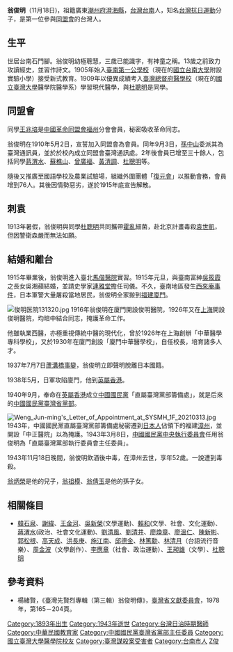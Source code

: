 {{npov|time=2009-06-21T15:44:24+00:00}}
{{Infobox_Person
|name=翁俊明
|台語白話字=
|english_names=
|real_name=
| image=
| nationality = {{QING}}（－1895年）<br>{{EOJ}}（1895年－1937年7月7日）<br>{{ROC}}（1937年7月7日－）
| party  = {{KMT}}
| residence = 
| date of birth = 1893年1月12日
| place of birth = {{QING}}
| date of death = {{death date and age|1943|11|18|1893|1|12}}
| place of death = {{CHN-1928}}[[福建省_(中華民國)|福建省]][[漳州|漳州]]
| native place = 台南石門腳
| language = 
| period = 
| parents = 
| relatives = 
| known for = 籌設[[中國國民黨臺灣省黨部|中國國民黨臺灣省黨部]]
| educate = 
* [[臺南第一公學校|臺南第一公學校]]（今[[國立台南大學|國立台南大學]]附設實驗小學）
* [[臺灣總督府醫學校|臺灣總督府醫學校]]醫學系（今[[國立臺灣大學|國立臺灣大學]]醫學院醫學系）
| past = 
| work =
| award = 
* 
}}
'''翁俊明'''（{{bd|1893年|1月12日|1943年||catIDx=W翁}}11月18日)，祖籍廣東[[潮州府|潮州府]][[澄海縣|澄海縣]]，[[台灣|台灣]][[臺南市|台南]]人，知名[[台灣抗日運動|台灣抗日運動]]分子，是第一位參與[[同盟會|同盟會]]的台灣人。

==生平==
世居台南石門腳。翁俊明幼極聰慧，三歲已能識字，有神童之稱。13歲之前致力攻讀經史，並習作詩文。1905年始入[[臺南第一公學校|臺南第一公學校]]（現在的[[國立台南大學|國立台南大學]]附設實驗小學）接受新式教育。1909年以優異成績考入[[臺灣總督府醫學校|臺灣總督府醫學校]]（現在的[[國立臺灣大學|國立臺灣大學]]醫學院醫學系）學習現代醫學，與[[杜聰明|杜聰明]]是同學。

== 同盟會 ==
同學[[王兆培|王兆培]]是[[中國革命同盟會|中國革命同盟會]][[福州|福州]]分會會員，秘密吸收革命同志。

翁俊明在1910年5月2日，宣誓加入同盟會為會員。同年9月3日，[[孫中山|孫中山]]委派其為臺灣通訊員，並於於校內成立同盟會臺灣通訊處。2年後會員已增至三十餘人，包括同學[[蔣渭水|蔣渭水]]、[[蘇樵山|蘇樵山]]、[[曾廣福|曾廣福]]、[[黃清調|黃清調]]、[[杜聰明|杜聰明]]等。

隨後又推廣至國語學校及農業試驗場，組織外圍團體「[[復元會|復元會]]」以推動會務，會員增到76人。其後因情勢惡劣，遂於1915年底宣告解散。

==刺袁==
1913年暑假，翁俊明與同學[[杜聰明|杜聰明]]共同攜帶[[霍亂|霍亂]]細菌，赴北京計畫毒殺[[袁世凱|袁世凱]]，但因警衛森嚴而無法如願。

==結婚和離台==
1915年畢業後，翁俊明進入臺北[[馬偕醫院|馬偕醫院]]實習。1915年元旦，與臺南富紳[[吳筱霞|吳筱霞]]之長女吳湘蘋結婚，並請史學家[[連雅堂|連雅堂]]擔任司儀。不久，臺南地區發生[[西來庵事件|西來庵事件]]，日本軍警大量屠殺當地居民，翁俊明全家搬到[[福建|福建]][[廈門|廈門]]。

[[File:俊明医院131320.jpg|thumb]]
1916年翁俊明在廈門開設俊明醫院，1926年又在[[上海|上海]]開設俊明醫院，均暗中結合同志，掩護革命工作。

他雖執業西醫，亦極重視傳統中醫的現代化，曾於1926年在上海創辦「中華醫學專科學校」，又於1930年在廈門創設「廈門中華醫學校」，自任校長，培育諸多人才。

1937年7月7日[[蘆溝橋事變|蘆溝橋事變]]，翁俊明立即聲明脫離日本國籍。

1938年5月，日軍攻陷廈門，他到[[英屬香港|英屬香港]]。

1940年9月，奉命在[[英屬香港|英屬香港]]成立[[中國國民黨|中國國民黨]]「直屬臺灣黨部籌備處」，就是后來的[[中國國民黨臺灣省黨部|中國國民黨臺灣省黨部]]。

[[File:Weng_Jun-ming's_Letter_of_Appointment_at_SYSMH_1F_20210313.jpg|thumb]]
1943年，中國國民黨直屬臺灣黨部籌備處秘密遷到[[日本人|日本人]]佔領下的福建[[漳州|漳州]]，並開設「中正醫院」以為掩護。1943年3月8日，[[中國國民黨中央執行委員會|中國國民黨中央執行委員會]]任用翁俊明為「直屬臺灣黨部執行委員會主任委員」。

1943年11月18日晚間，翁俊明飲酒後中毒，在漳州去世，享年52歲。一說遭到毒殺。

[[翁炳榮|翁炳榮]]是他的兒子，[[翁祖模|翁祖模]]、[[翁倩玉|翁倩玉]]是他的孫子女。

==相關條目==
*[[韓石泉|韓石泉]]、[[謝緯|謝緯]]、[[王金河|王金河]]、[[吳新榮|吳新榮]](文學運動)、[[賴和|賴和]](文學、社會、文化運動)、[[蔣渭水|蔣渭水]](政治、社會文化運動)、[[劉清風|劉清風]]、[[劉清井|劉清井]]、[[廖煥章|廖煥章]]、[[廖溫仁|廖溫仁]]、[[陳新彬|陳新彬]]、[[郭松根|郭松根]]、[[高天成|高天成]]、[[洪長庚|洪長庚]]、[[施江南|施江南]]、[[邱德金|邱德金]]、[[林篤勳|林篤勳]]、[[林清月|林清月]]（台語流行音樂）、[[周金波|周金波]]（文學創作）、[[李應章|李應章]]（社會、政治運動）、[[王昶雄|王昶雄]]（文學）、[[杜聰明|杜聰明]]

==參考資料==
*楊緒賢，《臺灣先賢烈專輯（第三輯）翁俊明傳》，[[臺灣省文獻委員會|臺灣省文獻委員會]]，1978年，第165－204頁。

{{DEFAULTSORT:W翁俊明}}
[[Category:1893年出生|Category:1893年出生]]
[[Category:1943年逝世|Category:1943年逝世]]
[[Category:台灣日治時期醫師|Category:台灣日治時期醫師]]
[[Category:中華民國教育家|Category:中華民國教育家]]
[[Category:中國國民黨臺灣省黨部主任委員|Category:中國國民黨臺灣省黨部主任委員]]
[[Category:國立臺灣大學醫學院校友|Category:國立臺灣大學醫學院校友]]
[[Category:臺灣謀殺案受害者|Category:臺灣謀殺案受害者]]
[[Category:台南市人|Category:台南市人]]
[[Category:翁姓|Z俊]]
